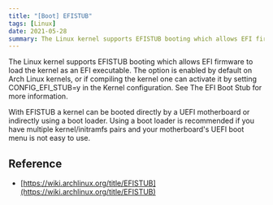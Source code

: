 ```yaml
---
title: "[Boot] EFISTUB"
tags: [Linux]
date: 2021-05-28
summary: The Linux kernel supports EFISTUB booting which allows EFI firmware to load the kernel as an EFI executable.
---
```


The Linux kernel supports EFISTUB booting which allows EFI firmware to load the kernel as an EFI executable. The option is enabled by default on Arch Linux kernels, or if compiling the kernel one can activate it by setting CONFIG_EFI_STUB=y in the Kernel configuration. See The EFI Boot Stub for more information.

With EFISTUB a kernel can be booted directly by a UEFI motherboard or indirectly using a boot loader. Using a boot loader is recommended if you have multiple kernel/initramfs pairs and your motherboard's UEFI boot menu is not easy to use.

## Reference

- [https://wiki.archlinux.org/title/EFISTUB](https://wiki.archlinux.org/title/EFISTUB)